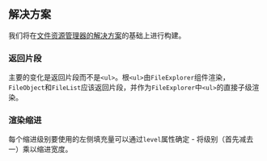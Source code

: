 ## 解决方案

我们将在[文件资源管理器的解决方案](/questions/user-interface/file-explorer/react/solution)的基础上进行构建。

### 返回片段

主要的变化是返回片段而不是`<ul>`。根`<ul>`由`FileExplorer`组件渲染，`FileObject`和`FileList`应该返回片段，并作为`FileExplorer`中`<ul>`的直接子级渲染。

### 渲染缩进

每个缩进级别要使用的左侧填充量可以通过`level`属性确定 - 将级别（首先减去一）乘以缩进宽度。
